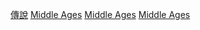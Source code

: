 {{Commonscat|Medieval legends}}

[[Category:中世紀文化|傳說]]
[[Category:傳說|Middle Ages]]
[[Category:歐洲民俗|Middle Ages]]
[[Category:傳統|Middle Ages]]
